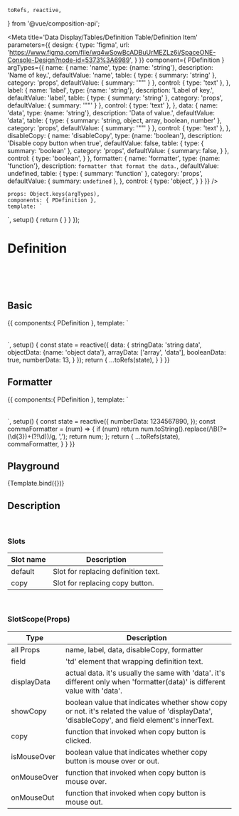     toRefs, reactive,
} from '@vue/composition-api';

<Meta title='Data Display/Tables/Definition Table/Definition Item' parameters={{
    design: {
        type: 'figma',
        url: 'https://www.figma.com/file/wq4wSowBcADBuUrMEZLz6i/SpaceONE-Console-Design?node-id=5373%3A6989',
    }
}} component={ PDefinition } argTypes={{
    name: {
        name: 'name',
        type: {name: 'string'},
        description: 'Name of key.',
        defaultValue: 'name',
        table: {
            type: {
                summary: 'string'
            },
            category: 'props',
            defaultValue: {
                summary: '""'
            }
        },
        control: {
            type: 'text'
        },
    },
    label: {
        name: 'label',
        type: {name: 'string'},
        description: 'Label of key.',
        defaultValue: 'label',
        table: {
            type: {
                summary: 'string'
            },
            category: 'props',
            defaultValue: {
                summary: '""'
            }
        },
        control: {
            type: 'text'
        },
    },
    data: {
        name: 'data',
        type: {name: 'string'},
        description: 'Data of value.',
        defaultValue: 'data',
        table: {
            type: {
                summary: 'string, object, array, boolean, number'
            },
            category: 'props',
            defaultValue: {
                summary: '""'
            }
        },
        control: {
            type: 'text'
        },
    },
    disableCopy: {
        name: 'disableCopy',
        type: {name: 'boolean'},
        description: 'Disable copy button when true',
        defaultValue: false,
        table: {
            type: {
                summary: 'boolean'
            },
            category: 'props',
            defaultValue: {
                summary: false,
            }
        },
        control: {
            type: 'boolean',
        }
    },
    formatter: {
        name: 'formatter',
        type: {name: 'function'},
        description: `formatter that format the data.`,
        defaultValue: undefined,
        table: {
            type: {
                summary: 'function'
            },
            category: 'props',
            defaultValue: {
                summary: `undefined`
            },
        },
        control: {
            type: 'object',
        }
    }
}}
/>


    props: Object.keys(argTypes),
    components: { PDefinition },
    template: `
<p-definition
    :name="name"
    :label="label"
    :data="data"
    :disable-copy="disableCopy"
    :formatter="formatter"
/>`,
    setup() {
        return {
        }
    }
});


# Definition

<br/>
<br/>
<br/>


## Basic
<Canvas>
    <Story name="basic definition">
        {{
            components:{ PDefinition },
            template: `
<table>
    <tbody>
        <p-definition
            name="string data"
            :data="data.stringData"
        />
        <p-definition
            name="object data"
            :data="data.objectData"
        />
        <p-definition
            name="array data"
            :data="data.arrayData"
        />
        <p-definition
            name="boolean data"
            :data="data.booleanData"
        />
        <p-definition
            name="number data"
            :data="data.numberData"
        />
    </tbody>
</table>
`,
            setup() {
                const state = reactive({
                    data: {
                        stringData: 'string data',
                        objectData: {name: 'object data'},
                        arrayData: ['array', 'data'],
                        booleanData: true,
                        numberData: 13,
                    }
                });
                return {
                    ...toRefs(state),
                }
            }
        }}
    </Story>
</Canvas>

## Formatter
<Canvas>
    <Story name="formatted definition">
        {{
            components:{ PDefinition },
            template: `
<table>
    <tbody>
        <p-definition
            name="without formatter"
            :data="numberData"
        />
        <p-definition
            name="with formatter"
            :data="numberData"
            :formatter="commaFormatter"
        />
    </tbody>
</table>
`,
            setup() {
                const state = reactive({
                    numberData: 1234567890,
                });
                const commaFormatter = (num) => {
                    if (num) return num.toString().replace(/\B(?=(\d{3})+(?!\d))/g, ',');
                    return num;
                };
                return {
                    ...toRefs(state),
                    commaFormatter,
                }
            }
        }}
    </Story>
</Canvas>

## Playground
<Canvas>
    <Story name="playground" >
        {Template.bind({})}
    </Story>
</Canvas>

<ArgsTable story="playground" />

<br/>

## Description

<br/>

### Slots
| Slot name | Description |
| ---- | ----------- |
| default | Slot for replacing definition text. |
| copy | Slot for replacing copy button. |

<br/>

### SlotScope(Props)
| Type | Description |
| ---- | ----------- |
| all Props | name, label, data, disableCopy, formatter |
| field | 'td' element that wrapping definition text. |
| displayData | actual data. it's usually the same with 'data'. it's different only when 'formatter(data)' is different value with 'data'. |
| showCopy | boolean value that indicates whether show copy or not. it's related the value of 'displayData', 'disableCopy', and field element's innerText. |
| copy | function that invoked when copy button is clicked. |
| isMouseOver | boolean value that indicates whether copy button is mouse over or out. |
| onMouseOver | function that invoked when copy button is mouse over. |
| onMouseOut | function that invoked when copy button is mouse out. |
